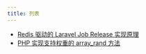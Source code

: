 ```yaml
---
title: 列表
---
```


- [Redis 驱动的 Laravel Job Release 实现原理](./articles/implementation-principle-of-laravel-job-release-driven-by-redis)
- [PHP 实现支持权重的 array_rand 方法](./articles/php-implementation-of-a-weighted-array_rand-method)
